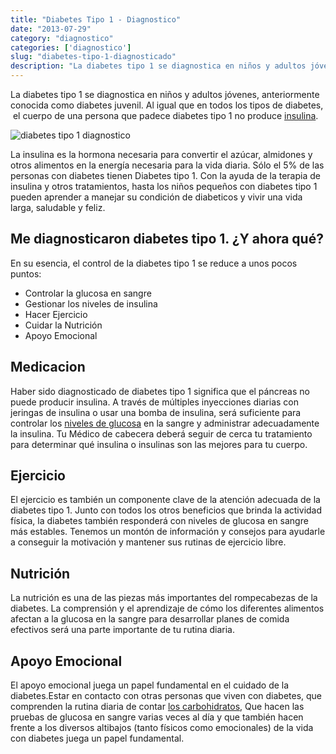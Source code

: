 ```yaml
---
title: "Diabetes Tipo 1 - Diagnostico"
date: "2013-07-29"
category: "diagnostico"
categories: ['diagnostico']
slug: "diabetes-tipo-1-diagnosticado"
description: "La diabetes tipo 1 se diagnostica en niños y adultos jóvenes, anteriormente conocida como diabetes juvenil. Al igual que en todos los tipos de diabetes, el cuerpo de una persona que padece diabetes tipo 1 no produce insulina."
---
```


La diabetes tipo 1 se diagnostica en niños y adultos jóvenes, anteriormente conocida como diabetes juvenil. Al igual que en todos los tipos de diabetes,  el cuerpo de una persona que padece diabetes tipo 1 no produce [insulina](/que-es-la-insulina-cuantos-tipos-existen/).

![diabetes tipo 1 diagnostico](/images/diabetes-tipo-1-diagnostico.webp)

La insulina es la hormona necesaria para convertir el azúcar, almidones y otros alimentos en la energía necesaria para la vida diaria. Sólo el 5% de las personas con diabetes tienen Diabetes tipo 1. Con la ayuda de la terapia de insulina y otros tratamientos, hasta los niños pequeños con diabetes tipo 1 pueden aprender a manejar su condición de diabeticos y vivir una vida larga, saludable y feliz.

## Me diagnosticaron diabetes tipo 1. ¿Y ahora qué?

En su esencia, el control de la diabetes tipo 1 se reduce a unos pocos puntos:

- Controlar la glucosa en sangre
- Gestionar los niveles de insulina
- Hacer Ejercicio
- Cuidar la Nutrición
- Apoyo Emocional

## Medicacion

Haber sido diagnosticado de diabetes tipo 1 significa que el páncreas no puede producir insulina. A través de múltiples inyecciones diarias con jeringas de insulina o usar una bomba de insulina, será suficiente para controlar los [niveles de glucosa](/cuanto-es-el-nivel-normal-de-glucosa/) en la sangre y administrar adecuadamente la insulina. Tu Médico de cabecera deberá seguir de cerca tu tratamiento para determinar qué insulina o insulinas son las mejores para tu cuerpo.

## Ejercicio

El ejercicio es también un componente clave de la atención adecuada de la diabetes tipo 1. Junto con todos los otros beneficios que brinda la actividad física, la diabetes también responderá con niveles de glucosa en sangre más estables. Tenemos un montón de información y consejos para ayudarle a conseguir la motivación y mantener sus rutinas de ejercicio libre.

## Nutrición

La nutrición es una de las piezas más importantes del rompecabezas de la diabetes. La comprensión y el aprendizaje de cómo los diferentes alimentos afectan a la glucosa en la sangre para desarrollar planes de comida efectivos será una parte importante de tu rutina diaria.

## Apoyo Emocional

El apoyo emocional juega un papel fundamental en el cuidado de la diabetes.Estar en contacto con otras personas que viven con diabetes, que comprenden la rutina diaria de contar [los carbohidratos](/que-son-carbohidratos/), Que hacen las pruebas de glucosa en sangre varias veces al día y que también hacen frente a los diversos altibajos (tanto físicos como emocionales) de la vida con diabetes juega un papel fundamental.